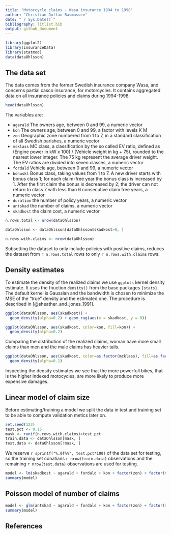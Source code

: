 ```yaml
---
title: "Motorcycle claims - Wasa insurance 1994 to 1998"
author: "Christian Duffau-Rasmussen"
date: "`r Sys.Date()`"
bibliography: litlist.bib
output: github_document
---
```


```r
library(ggplot2)
library(insuranceData)
library(statmod)
data(dataOhlsson)
```

## The data set

The data comes from the former Swedish insurance company Wasa, and concerns partial casco insurance, for motorcycles. It contains aggregated data on all insurance policies and claims during 1994-1998.

```r
head(dataOhlsson)
```

The variables are:

- `agarald` The owners age, between 0 and 99, a numeric vector
- `kon` The owners age, between 0 and 99, a factor with levels K M
- `zon` Geographic zone numbered from 1 to 7, in a standard classification of all Swedish parishes, a numeric vector
- `mcklass` MC class, a classification by the so called EV ratio, defined as (Engine power in kW x 100) / (Vehicle weight in kg + 75), rounded to the nearest lower integer. The 75 kg represent the average driver weight. The EV ratios are divided into seven classes, a numeric vector
- `fordald` Vehicle age, between 0 and 99, a numeric vector
- `bonuskl` Bonus class, taking values from 1 to 7. A new driver starts with bonus class 1; for each claim-free year the bonus class is increased by 1. After the first claim the bonus is decreased by 2; the driver can not return to class 7 with less than 6 consecutive claim free years, a numeric vector
- `duration` the number of policy years, a numeric vector
- `antskad` the number of claims, a numeric vector
- `skadkost` the claim cost, a numeric vector

```r
n.rows.total <- nrow(dataOhlsson)
```
``` r
dataOhlsson <- dataOhlsson[dataOhlsson$skadkost>0, ]
```
```r
n.rows.with.claims <- nrow(dataOhlsson)
```
Subsetting the dataset to only include policies with positive claims, reduces the dataset from `r n.rows.total` rows to only `r n.rows.with.claims` rows.

## Density estimates

To estimate the density of the realized claims we use `ggplots` kernel density estimate. It uses the fnuction `density()` from the base packages `{stats}`. The default kernel is Gaussian and the bandwidth is chosen to minimize the MSE of the "true" density and the estimated one. The procedure is described in [@sheather_and_jones_1991].

```r
ggplot(dataOhlsson, aes(skadkost)) +
  geom_density(alpha=0.2) + geom_rug(aes(x = skadkost, y = 0))
```

```r
ggplot(dataOhlsson, aes(skadkost, color=kon, fill=kon)) +
  geom_density(alpha=0.2)
```
 Comparing the distribution of the realized claims, woman have more small claims than men and the male claims has heavier tails.
```r
ggplot(dataOhlsson, aes(skadkost, color=as.factor(mcklass), fill=as.factor(mcklass))) +
  geom_density(alpha=0.1)
```
Inspecting the density estimates we see that the more powerfull bikes, that is the higher indexed motocycles, are more likely to produce more expensive damages.

## Linear model of claim size

Before estimating/training a model we split the data in test and training set to be able to compute validation metics later on.

```r
set.seed(123)
test.pct <- 0.15
mask <- runif(n.rows.with.claims)>test.pct
train.data <- dataOhlsson[mask, ]
test.data <- dataOhlsson[!mask, ]
```
We reserve `r sprintf("%.0f%%", test.pct*100)` of the data set for testing, so the training set conatians `r nrow(train.data)` observations and the remaining `r nrow(test.data)` observations are used for testing.

```r
model <- lm(skadkost ~ agarald + fordald + kon + factor(zon) + factor(mcklass) + factor(bonuskl) + duration, data=train.data)
summary(model)
```

## Poisson model of number of claims
```r
model <- glm(antskad ~ agarald + fordald + kon + factor(zon) + factor(mcklass) + factor(bonuskl) + duration, data=train.data, family=tweedie(var.power = 1.5))
summary(model)
```

## References
